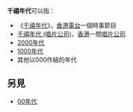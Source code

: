 '''千禧年代'''可以指：
*《[[千禧年代_(電台節目)|千禧年代]]》，[[香港電台|香港電台]]一個時事節目
*[[千禧年代_(唱片公司)|千禧年代 (唱片公司)]]，[[香港|香港]]一間[[唱片公司|唱片公司]]
*[[2000年代|2000年代]]
*[[1000年代|1000年代]]
*其他以000作結的年代

==另見==
*[[00年代|00年代]]

{{disambig|Cat=四字消歧义}}